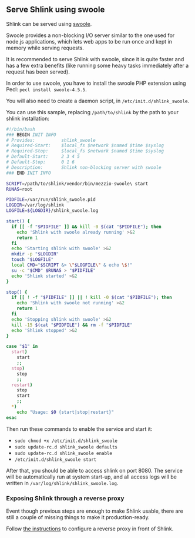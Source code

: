 ## Serve Shlink using swoole

Shlink can be served using [swoole](https://www.swoole.co.uk/).

Swoole provides a non-blocking I/O server similar to the one used for node.js applications, which lets web apps to be run once and kept in memory while serving requests.

It is recommended to serve Shlink with swoole, since it is quite faster and has a few extra benefits (like running some heavy tasks immediately after a request has been served).

In order to use swoole, you have to install the swoole PHP extension using Pecl: `pecl install swoole-4.5.5`.

You will also need to create a daemon script, in `/etc/init.d/shlink_swoole`.

You can use this sample, replacing `/path/to/shlink` by the path to your shlink installation:

```bash
#!/bin/bash
### BEGIN INIT INFO
# Provides:          shlink_swoole
# Required-Start:    $local_fs $network $named $time $syslog
# Required-Stop:     $local_fs $network $named $time $syslog
# Default-Start:     2 3 4 5
# Default-Stop:      0 1 6
# Description:       Shlink non-blocking server with swoole
### END INIT INFO

SCRIPT=/path/to/shlink/vendor/bin/mezzio-swoole\ start
RUNAS=root

PIDFILE=/var/run/shlink_swoole.pid
LOGDIR=/var/log/shlink
LOGFILE=${LOGDIR}/shlink_swoole.log

start() {
  if [[ -f "$PIDFILE" ]] && kill -0 $(cat "$PIDFILE"); then
    echo 'Shlink with swoole already running' >&2
    return 1
  fi
  echo 'Starting shlink with swoole' >&2
  mkdir -p "$LOGDIR"
  touch "$LOGFILE"
  local CMD="$SCRIPT &> \"$LOGFILE\" & echo \$!"
  su -c "$CMD" $RUNAS > "$PIDFILE"
  echo 'Shlink started' >&2
}

stop() {
  if [[ ! -f "$PIDFILE" ]] || ! kill -0 $(cat "$PIDFILE"); then
    echo 'Shlink with swoole not running' >&2
    return 1
  fi
  echo 'Stopping shlink with swoole' >&2
  kill -15 $(cat "$PIDFILE") && rm -f "$PIDFILE"
  echo 'Shlink stopped' >&2
}

case "$1" in
  start)
    start
    ;;
  stop)
    stop
    ;;
  restart)
    stop
    start
    ;;
  *)
    echo "Usage: $0 {start|stop|restart}"
esac
```

Then run these commands to enable the service and start it:

* `sudo chmod +x /etc/init.d/shlink_swoole`
* `sudo update-rc.d shlink_swoole defaults`
* `sudo update-rc.d shlink_swoole enable`
* `/etc/init.d/shlink_swoole start`

After that, you should be able to access shlink on port 8080. The service will be automatically run at system start-up, and all access logs will be written in `/var/log/shlink/shlink_swoole.log`.

### Exposing Shlink through a reverse proxy

Event though previous steps are enough to make Shlink usable, there are still a couple of missing things to make it production-ready.

Follow [the instructions](/documentation/advanced/exposing-through-reverse-proxy) to configure a reverse proxy in front of Shlink.
